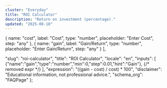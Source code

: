 ```yaml
---
cluster: "Everyday"
title: "ROI Calculator"
description: "Return on investment (percentage)."
updated: "2025-08-18"
---
```



  { name: "cost", label: "Cost", type: "number", placeholder: "Enter Cost", step: "any" },
  { name: "gain", label: "Gain/Return", type: "number", placeholder: "Enter Gain/Return", step: "any" }
],

  "slug": "roi-calculator",
  "title": "ROI Calculator",
  "locale": "en",
  "inputs": [
    {"name":"gain","type":"number","min":0,"step":0.01,"hint":"Gain"},
    {/* removed expr */}
  ],
  "expression": "((gain - cost) / cost) * 100",
  "disclaimer": "Educational information, not professional advice.",
  "schema_org": "FAQPage"
};

<BaseLayout title={schema.title} description={schema.description}>
  <Calculator schema={schema} />
</BaseLayout>
